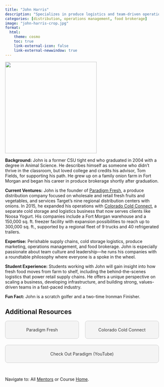 ```yaml
---
title: "John Harris"
description: "Specializes in produce logistics and team-driven operations."
categories: [distribution, operations management, food brokerage]
image: "john-harris-crop.jpg"
format: 
  html: 
    theme: cosmo
    toc: true
    link-external-icon: false
    link-external-newwindow: true
---
```


![](john-harris.jpg){fig-align="left" width=300}


**Background:** John is a former CSU tight end who graduated in 2004 with a degree in Animal Science. He describes himself as someone who didn’t thrive in the classroom, but loved college and credits his advisor, Tom Fields, for supporting his path. He grew up on a family onion farm in Fort Morgan and began his career in produce brokerage shortly after graduation.

**Current Ventures:** John is the founder of [Paradigm Fresh](https://paradigmfresh.com/), a produce distribution company focused on wholesale and retail fresh fruits and vegetables, and services Target’s nine regional distribution centers with onions. In 2015, he expanded his operations with [Colorado Cold Connect](https://coloradocoldconnect.com/), a separate cold storage and logistics business that now serves clients like Noosa Yogurt. His companies include a Fort Morgan warehouse and a 150,000 sq. ft. freezer facility with expansion possibilities to reach up to 300,000 sq. ft., supported by a regional fleet of 9 trucks and 40 refrigerated trailers.

**Expertise:** Perishable supply chains, cold storage logistics, produce marketing, operations management, and food brokerage. John is especially passionate about team culture and leadership—he runs his companies with a roundtable philosophy where everyone is a spoke in the wheel.

**Student Experience:** Students working with John will gain insight into how fresh food moves from farm to shelf, including the behind-the-scenes logistics that power retail supply chains. He offers a unique perspective on scaling a business, developing infrastructure, and building strong, values-driven teams in a fast-paced industry.

**Fun Fact:** John is a scratch golfer and a two-time Ironman Finisher.


## Additional Resources

```{=html}
<div style="display: flex; justify-content: space-between; gap: 20px; flex-wrap: wrap;">

  <a href="https://paradigmfresh.com/" target="_blank" style="flex: 1; min-width: 200px; text-align: center; padding: 20px; background: #f4f4f4; border: 1px solid #ccc; text-decoration: none; color: #333; border-radius: 8px;">
    Paradigm Fresh
  </a>

  <a href="https://coloradocoldconnect.com/" target="_blank" style="flex: 1; min-width: 200px; text-align: center; padding: 20px; background: #f4f4f4; border: 1px solid #ccc; text-decoration: none; color: #333; border-radius: 8px;">
    Colorado Cold Connect
  </a>

  <a href="https://youtu.be/Q_zxsK7Iq3Q?si=kmTbvoqq-mBgpZ5S" target="_blank" style="flex: 1; min-width: 200px; text-align: center; padding: 20px; background: #f4f4f4; border: 1px solid #ccc; text-decoration: none; color: #333; border-radius: 8px;">
    Check Out Paradigm (YouTube)
  </a>

</div>
```

<br>

::: footer
Navigate to: All [Mentors](../mentors.qmd) or Course [Home](https://laurenchenarides.github.io/csu-arec-224/).
:::
